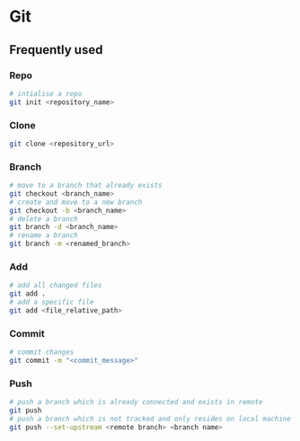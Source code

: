 # Git

## Frequently used

### Repo

```bash
# intialise a repo 
git init <repository_name>
```

### Clone

```bash
git clone <repository_url>
```

### Branch

```bash
# move to a branch that already exists 
git checkout <branch_name>
# create and move to a new branch
git checkout -b <branch_name>
# delete a branch
git branch -d <branch_name>
# rename a branch
git branch -m <renamed_branch>
```

### Add

```bash
# add all changed files
git add .
# add a specific file 
git add <file_relative_path>
```

### Commit

```bash
# commit changes
git commit -m "<commit_message>"
```

### Push

```bash
# push a branch which is already connected and exists in remote
git push
# push a branch which is not tracked and only resides on local machine
git push --set-upstream <remote branch> <branch name>
```